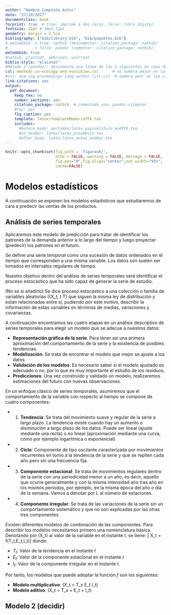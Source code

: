 ```yaml
---
author: "Nombre Completo Autor"
date: "27/10/2017"
documentclass: book
forprint: true  # true: imprime a dos caras, false: libro digital
fontsize: 12pt # 10pt,11pt
geometry: margin = 2.5cm 
bibliography: ["bib/library.bib", "bib/paquetes.bib"]
# metodobib -> true: natbib (descomentar: citation_package: natbib) 
#           -> false: pandoc (comentar: citation_package: natbib)
metodobib: true
#natbib: plainnat, abbrvnat, unsrtnat
biblio-style: "plainnat"
#Método 2 (pandoc): descomente una línea de las 2 siguientes en caso de usarlo
csl: methods-in-ecology-and-evolution.csl      # no numera mejor en las citas
#csl: acm-sig-proceedings-long-author-list.csl  # numera peor en las citas
link-citations: yes
output: 
  pdf_document:
    keep_tex: no
    number_sections: yes
    citation_package: natbib  # comentado usa: pandoc-citeproc
    #toc: yes
    fig_caption: yes
    template: latex/templateMemoriaTFE.tex
    includes:
      #before_body: portadas/latex_paginatitulo_modTFE.tex
      #in_header: latex/latex_preambulo.tex
      #after_body: latex/latex_antes_enddoc.tex
---
```




```r
knitr::opts_chunk$set(fig.path = 'figurasR/',
                      echo = FALSE, warning = FALSE, message = FALSE,
                      fig.pos="H",fig.align="center",out.width="95%",
                      cache=FALSE)

```


<!-- \setcounter{chapter}{2} -->
<!-- \setcounter{chapter}{2} escribir 2 para capítulo 3  -->
<!-- \pagenumbering{arabic} -->

\ifdefined\ifprincipal
\else
\setlength{\parindent}{1em}
\pagestyle{fancy}
\setcounter{tocdepth}{4}
\tableofcontents
<!-- \nocite{*} -->
\fi

\ifdefined\ifdoblecara
\fancyhead{}{}
\fancyhead[LE,RO]{\scriptsize\rightmark}
\fancyfoot[LO,RE]{\scriptsize\slshape \leftmark}
\fancyfoot[C]{}
\fancyfoot[LE,RO]{\footnotesize\thepage}
\else
\fancyhead{}{}
\fancyhead[RO]{\scriptsize\rightmark}
\fancyfoot[LO]{\scriptsize\slshape \leftmark}
\fancyfoot[C]{}
\fancyfoot[RO]{\footnotesize\thepage}
\fi
\renewcommand{\headrulewidth}{0.4pt}
\renewcommand{\footrulewidth}{0.4pt}




# Modelos estadísticos

A continuación se exponen los modelos estadísticos que estudiaremos de cara a predecir las ventas de los productos.


## Análisis de series temporales

Aplicaremos este modelo de predicción para tratar de identificar los patrones de la demanda anterior a lo largo del tiempo y luego proyectar (predecir) los patrones en el futuro.


Se define una serie temporal como una sucesión de datos ordenados en el tiempo que corresponden a una misma variable. Los datos son suelen ser tomados en intervalos regulares de tiempo.

Nuestro objetivo dentro del análisis de series temporales será identificar el proceso estocástico que ha sido capaz de generar la serie de estudio.

(No se si añadirlo) Se dice proceso estocástico a una colección o familia de variables aleatorias \(\{X_t, \text{ con } t \in T\) que siguen la misma ley de distribución y están relacionadas entre sí, pudiendo por este motivo, describir la información de estas variables en términos de medias, variaciones y covarianzas.

A continuación encontramos las cuatro etapas en un análisis descriptivo de series temporales para elegir un modelo que se adecue a nuestros datos:

- **Representación gráfica de la serie**. Para tener así una primera aproximación del comportamiento de la serie y la existencia de posibles tendencias.
- **Modelización**: Se trata de encontrar el modelo que mejor se ajuste a los datos.
- **Validación de los modelos**: Es necesario saber si el modelo ajustado es adecuado o no, por lo que es muy importante el estudio de los residuos.
- **Predicciones**: Una vez construido y validado un modelo, realizaremos estimaciones del futuro con nuevas observaciones.


En un enfoque clásico de series temporales, asumiremos que el comportamiento de la variable con respecto al tiempo se compone de cuatro componentes:

* 1. **Tendencia**: Se trata del movimiento suave y regular de la serie a largo plazo. La tendencia existe cuando hay un aumento o disminución a largo plazo de los datos. Puede ser lineal (ajuste mediante una recta) o no lineal (aproximación mediante una curva, como por ejemplo logarítmica o exponencial)

* 2. **Ciclo**: Componente de tipo oscilante caracterizada por movimientos recurrentes en torno a la tendencia de la serie y que se repiten cada año pero sin una frecuencia fija.

* 3. **Componente estacional**: Se trata de movimientos regulares dentro de la serie con una periodicidad menor a un año, es decir, aquello que ocurre generalmente y con la misma intensidad año tras año en los mismos períodos, por ejemplo, en la misma época del año o día de la semana. Vamos a denotar por L al número de estaciones.

* 4. **Componente irregular**: Se trata de las variaciones de la serie sin un comportamiento sistemático y que no son explicadas por las otras tres componentes


Existen diferentes modelos de combinación de las componentes. Para describir los modelos necesitamos primero una nomenclatura básica.
Denotando por \(X_t\) al valor de la variable en el instante *t*, se tiene:
\[ X_t = f(T_t,E_t,I_t)\]
donde:

- $T_t$: Valor de la tendencia en el instante *t*
- $E_t$: Valor de la componente estacional en el instante *t*
- $I_t$: Valor de la componente irregular en el instante *t*.

Por tanto, los modelos que puede adoptar la función *f* son los siguientes:

- **Modelo multiplicativo**: \(X_t = T_x \times E_t \times I_t\)
- **Modelo aditivo**: \(X_t = T_x + E_t + I_t\)


## Modelo 2 (decidir)











